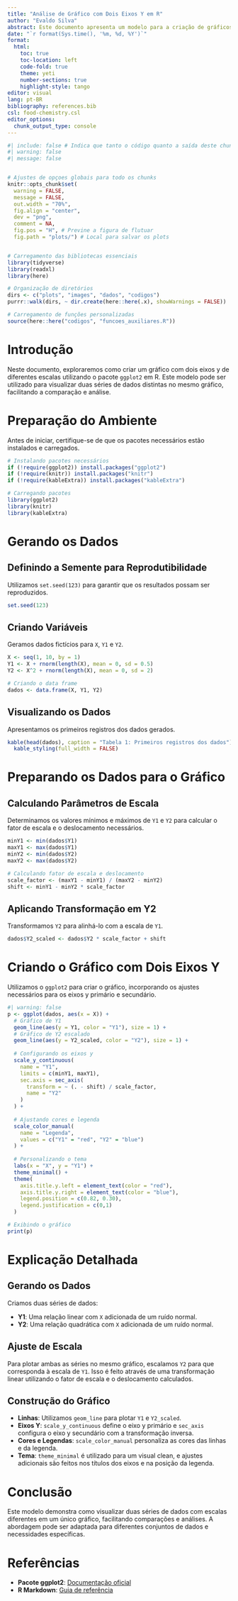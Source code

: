 ```yaml
---
title: "Análise de Gráfico com Dois Eixos Y em R"
author: "Evaldo Silva"
abstract: Este documento apresenta um modelo para a criação de gráficos com dois eixos y de escalas diferentes utilizando o pacote ggplot2 em R. A metodologia abrange a geração de dados fictícios, o cálculo de parâmetros de escala para alinhar séries distintas e a aplicação das transformações necessárias. O gráfico resultante permite a visualização simultânea de ambas as séries, facilitando comparações diretas. Além disso, o modelo inclui a formatação de tabelas e a elaboração de um relatório profissional em Quarto com saída em HTML, incluindo índice, numeração de figuras e cabeçalhos. Esta ferramenta é eficaz para analistas que precisam comparar variáveis com escalas diferentes de forma clara e concisa.
date: "`r format(Sys.time(), '%m, %d, %Y')`"
format:
  html:
    toc: true
    toc-location: left
    code-fold: true
    theme: yeti
    number-sections: true
    highlight-style: tango
editor: visual
lang: pt-BR
bibliography: references.bib
csl: food-chemistry.csl
editor_options:
  chunk_output_type: console
---
```


```r
#| include: false # Indica que tanto o código quanto a saída deste chunk não aparecerão
#| warning: false
#| message: false


# Ajustes de opçoes globais para todo os chunks
knitr::opts_chunk$set(
  warning = FALSE,
  message = FALSE,
  out.width = "70%",
  fig.align = "center",
  dev = "png",
  comment = NA,
  fig.pos = "H", # Previne a figura de flutuar
  fig.path = "plots/") # Local para salvar os plots


# Carregamento das bibliotecas essenciais
library(tidyverse)
library(readxl)
library(here)

# Organização de diretórios
dirs <- c("plots", "images", "dados", "codigos")
purrr::walk(dirs, ~ dir.create(here::here(.x), showWarnings = FALSE))

# Carregamento de funções personalizadas
source(here::here("codigos", "funcoes_auxiliares.R"))
```

# Introdução

Neste documento, exploraremos como criar um gráfico com dois eixos y de diferentes escalas utilizando o pacote `ggplot2` em R. Este modelo pode ser utilizado para visualizar duas séries de dados distintas no mesmo gráfico, facilitando a comparação e análise.

# Preparação do Ambiente

Antes de iniciar, certifique-se de que os pacotes necessários estão instalados e carregados.

```r
# Instalando pacotes necessários
if (!require(ggplot2)) install.packages("ggplot2")
if (!require(knitr)) install.packages("knitr")
if (!require(kableExtra)) install.packages("kableExtra")

# Carregando pacotes
library(ggplot2)
library(knitr)
library(kableExtra)
```

# Gerando os Dados

## Definindo a Semente para Reprodutibilidade

Utilizamos `set.seed(123)` para garantir que os resultados possam ser reproduzidos.

```r
set.seed(123)
```

## Criando Variáveis

Geramos dados fictícios para `X`, `Y1` e `Y2`.

```r
X <- seq(1, 10, by = 1)
Y1 <- X + rnorm(length(X), mean = 0, sd = 0.5)
Y2 <- X^2 + rnorm(length(X), mean = 0, sd = 2)

# Criando o data frame
dados <- data.frame(X, Y1, Y2)
```

## Visualizando os Dados

Apresentamos os primeiros registros dos dados gerados.

```r
kable(head(dados), caption = "Tabela 1: Primeiros registros dos dados") %>%
  kable_styling(full_width = FALSE)
```

# Preparando os Dados para o Gráfico

## Calculando Parâmetros de Escala

Determinamos os valores mínimos e máximos de `Y1` e `Y2` para calcular o fator de escala e o deslocamento necessários.

```r
minY1 <- min(dados$Y1)
maxY1 <- max(dados$Y1)
minY2 <- min(dados$Y2)
maxY2 <- max(dados$Y2)

# Calculando fator de escala e deslocamento
scale_factor <- (maxY1 - minY1) / (maxY2 - minY2)
shift <- minY1 - minY2 * scale_factor
```

## Aplicando Transformação em Y2

Transformamos `Y2` para alinhá-lo com a escala de `Y1`.

```r
dados$Y2_scaled <- dados$Y2 * scale_factor + shift
```

# Criando o Gráfico com Dois Eixos Y

Utilizamos o `ggplot2` para criar o gráfico, incorporando os ajustes necessários para os eixos y primário e secundário.

```r
#| warning: false
p <- ggplot(dados, aes(x = X)) +
  # Gráfico de Y1
  geom_line(aes(y = Y1, color = "Y1"), size = 1) +
  # Gráfico de Y2 escalado
  geom_line(aes(y = Y2_scaled, color = "Y2"), size = 1) +
  
  # Configurando os eixos y
  scale_y_continuous(
    name = "Y1",
    limits = c(minY1, maxY1),
    sec.axis = sec_axis(
      transform = ~ (. - shift) / scale_factor,
      name = "Y2"
    )
  ) +
  
  # Ajustando cores e legenda
  scale_color_manual(
    name = "Legenda",
    values = c("Y1" = "red", "Y2" = "blue")
  ) +
  
  # Personalizando o tema
  labs(x = "X", y = "Y1") +
  theme_minimal() +
  theme(
    axis.title.y.left = element_text(color = "red"),
    axis.title.y.right = element_text(color = "blue"),
    legend.position = c(0.82, 0.30),
    legend.justification = c(0,1)
  )

# Exibindo o gráfico
print(p)
```

# Explicação Detalhada

## Gerando os Dados

Criamos duas séries de dados:

-   **Y1**: Uma relação linear com `X` adicionada de um ruído normal.
-   **Y2**: Uma relação quadrática com `X` adicionada de um ruído normal.

## Ajuste de Escala

Para plotar ambas as séries no mesmo gráfico, escalamos `Y2` para que corresponda à escala de `Y1`. Isso é feito através de uma transformação linear utilizando o fator de escala e o deslocamento calculados.

## Construção do Gráfico

-   **Linhas**: Utilizamos `geom_line` para plotar `Y1` e `Y2_scaled`.
-   **Eixos Y**: `scale_y_continuous` define o eixo y primário e `sec_axis` configura o eixo y secundário com a transformação inversa.
-   **Cores e Legendas**: `scale_color_manual` personaliza as cores das linhas e da legenda.
-   **Tema**: `theme_minimal` é utilizado para um visual clean, e ajustes adicionais são feitos nos títulos dos eixos e na posição da legenda.

# Conclusão

Este modelo demonstra como visualizar duas séries de dados com escalas diferentes em um único gráfico, facilitando comparações e análises. A abordagem pode ser adaptada para diferentes conjuntos de dados e necessidades específicas.

# Referências

-   **Pacote ggplot2**: [Documentação oficial](https://ggplot2.tidyverse.org/)
-   **R Markdown**: [Guia de referência](https://rmarkdown.rstudio.com/)
